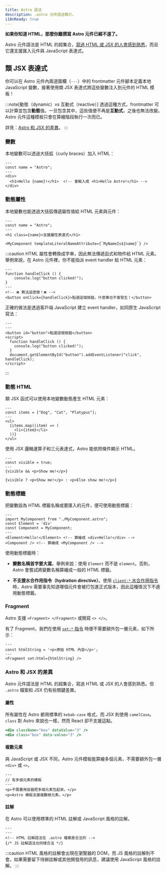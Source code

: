 ```yaml
---
title: Astro 語法
description: .astro 元件語法簡介。
i18nReady: true
---
```


**如果你知道 HTML，那麼你離撰寫 Astro 元件已經不遠了。**

Astro 元件語法是 HTML 的超集合，[寫過 HTML 或 JSX 的人會感到熟悉](#astro-和-jsx-的差異)，而且它還支援匯入元件與 JavaScript 表達式。


## 類 JSX 表達式

你可以在 Astro 元件內兩道圍欄（`---`）中的 frontmatter 元件腳本定義本地 JavaScript 變數，接著使用類 JSX 表達式將這些變數注入到元件的 HTML 模板！

:::note[動態（dynamic）vs 互動式（reactive）]
透過這種方式，frontmatter 可以計算並包含**動態**值。一旦包含其中，這些值便不再是**互動式**，之後也無法改變。Astro 元件這種模板只會在算繪階段執行一次而已。

詳見：[Astro 和 JSX 的差異](#astro-和-jsx-的差異)。
:::

### 變數

本地變數可以透過大括弧（curly braces）加入 HTML：

```astro title="src/components/Variables.astro" "{name}"
---
const name = "Astro";
---
<div>
  <h1>Hello {name}!</h1>  <!-- 會輸入成 <h1>Hello Astro!</h1> -->
</div>
```

### 動態屬性

本地變數也能透過大括弧傳遞屬性值給 HTML 元素與元件：

```astro title="src/components/DynamicAttributes.astro" "{name}" "${name}"
---
const name = "Astro";
---
<h1 class={name}>支援屬性表達式</h1>

<MyComponent templateLiteralNameAttribute={`MyNameIs${name}`} />
```

:::caution
HTML 屬性會轉換成字串，因此無法傳遞函式和物件給 HTML 元素。
舉例來說，在 Astro 元件裡，你不能指派 event handler 給 HTML 元素：

```astro title="dont-do-this.astro"
---
function handleClick () {
    console.log("button clicked!");
}
---
<!-- ❌ 無法這麼做！❌ -->
<button onClick={handleClick}>點選這個按鈕，什麼事也不會發生！</button>
```

正確的做法是透過客戶端 JavaScript 建立 event handler，如同原生 JavaScript 寫法：

```astro title="do-this-instead.astro"
---
---
<button id="button">點選這個按鈕</button>
<script>
  function handleClick () {
    console.log("button clicked!");
  }
  document.getElementById("button").addEventListener("click", handleClick);
</script>
```
:::

### 動態 HTML

類 JSX 函式可以使用本地變數動態產生 HTML 元素：

```astro title="src/components/DynamicHtml.astro" "{item}"
---
const items = ["Dog", "Cat", "Platypus"];
---
<ul>
  {items.map((item) => (
    <li>{item}</li>
  ))}
</ul>
```

使用 JSX 邏輯運算子和三元表達式，Astro 能依照條件顯示 HTML。

```astro title="src/components/ConditionalHtml.astro" "visible"
---
const visible = true;
---
{visible && <p>Show me!</p>}

{visible ? <p>Show me!</p> : <p>Else show me!</p>}
```

### 動態標籤

把變數設為 HTML 標籤名稱或要匯入的元件，便可使用動態標籤：

```astro title="src/components/DynamicTags.astro" /Element|(?<!My)Component/
---
import MyComponent from "./MyComponent.astro";
const Element = 'div'
const Component = MyComponent;
---
<Element>Hello!</Element> <!-- 算繪成 <div>Hello!</div> -->
<Component /> <!-- 算繪成 <MyComponent /> -->
```

使用動態標籤時：

- **變數名稱首字要大寫**。舉例來說：使用 `Element` 而不是 `element`。否則，Astro 會嘗試將變數名稱算繪成一般的 HTML 標籤。

- **不支援水合作用指令（hydration directive）**。使用 [`client:*` 水合作用指令](/zh-tw/guides/framework-components/#hydrating-interactive-components)時，Astro 需要事先知道哪個元件會被打包進正式版本，因此這種情況下不適用動態標籤。

### Fragment

Astro 支援 `<Fragment> </Fragment>` 或簡寫 `<> </>`。

有了 Fragment，我們在使用 [`set:*` 指令](/zh-tw/reference/directives-reference/#sethtml) 時便不需要額外包一層元素，如下所示：

```astro title="src/components/SetHtml.astro" "Fragment"
---
const htmlString = '<p>原始 HTML 內容</p>';
---
<Fragment set:html={htmlString} />
```

### Astro 和 JSX 的差異

Astro 元件語法是 HTML 的超集合，寫過 HTML 或 JSX 的人會感到熟悉。但 `.astro` 檔案和 JSX 仍有些關鍵差異。

#### 屬性

所有屬性在 Astro 都用標準的 `kebab-case` 格式，而 JSX 則使用 `camelCase`。`class` 對 Astro 來說也一樣，然而 React 卻不支援這點。

```jsx del={1} ins={2} title="example.astro"
<div className="box" dataValue="3" />
<div class="box" data-value="3" />
```

#### 複數元素

與 JavaScript 或 JSX 不同，Astro 元件模板能算繪多個元素，不需要額外包一層 `<div>` 或 `<>`。

```astro title="src/components/RootElements.astro"
---
// 有多個元素的模板
---
<p>不需要用容器把多個元素包起來。</p>
<p>Astro 模板支援複數根元素。</p>
```

#### 註解

在 Astro 可以使用標準的 HTML 註解或 JavaScript 風格的註解。

```astro title="example.astro"
---
---
<!-- HTML 註解語法在 .astro 檔案是合法的 -->
{/* JS 註解語法也同樣合法 */}
```

:::caution
HTML 風格的註解會出現在瀏覽器的 DOM，而 JS 風格的註解則不會。如果需要留下待辦註解或其他開發用的訊息，建議使用 JavaScript 風格的註解。
:::
